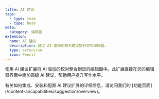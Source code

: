 ```yaml
---
title: AI 建议
tags:
  - type: team
  - type: beta
meta:
  category: 编辑器
extension:
  name: AI 建议
  description: 通过 AI 驱动的校对建议提升您的编辑器。
  type: extension
  icon: Pencil
---
```



使用 AI 建议扩展将 AI 驱动的校对整合到您的编辑器中。此扩展直接在您的编辑器界面中添加高级 AI 建议，帮助用户提升写作水平。

<Callout title="更多细节" variant="hint">
  有关如何集成、安装和配置 AI 建议扩展的详细信息，请访问我们的 [功能页面](/content-ai/capabilities/suggestion/overview)。
</Callout>

<CodeDemo
  isPro
  path="/Extensions/AiSuggestion"
  src="https://develop--tiptap-pro.netlify.app/preview/Extensions/AiSuggestion"
/>